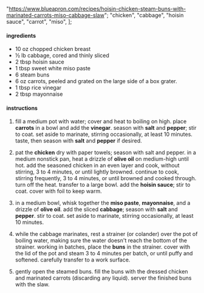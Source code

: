   "https://www.blueapron.com/recipes/hoisin-chicken-steam-buns-with-marinated-carrots-miso-cabbage-slaw";
  "chicken",
  "cabbage",
  "hoisin sauce",
  "carrot",
  "miso",
];

#### ingredients

- 10 oz chopped chicken breast
- ½ lb cabbage, cored and thinly sliced
- 2 tbsp hoisin sauce
- 1 tbsp sweet white miso paste
- 6 steam buns
- 6 oz carrots, peeled and grated on the large side of a box grater.
- 1 tbsp rice vinegar
- 2 tbsp mayonnaise

#### instructions

1. fill a medium pot with water; cover and heat to boiling on high. place **carrots** in a bowl and add the **vinegar**. season with **salt** and **pepper**; stir to coat. set aside to marinate, stirring occasionally, at least 10 minutes. taste, then season with **salt** and **pepper** if desired.

2. pat the **chicken** dry with paper towels; season with salt and pepper. in a medium nonstick pan, heat a drizzle of **olive oil** on medium-high until hot. add the seasoned chicken in an even layer and cook, without stirring, 3 to 4 minutes, or until lightly browned. continue to cook, stirring frequently, 3 to 4 minutes, or until browned and cooked through. turn off the heat. transfer to a large bowl. add the **hoisin sauce**; stir to coat. cover with foil to keep warm.

3. in a medium bowl, whisk together the **miso paste**, **mayonnaise**, and a drizzle of **olive oil**. add the sliced **cabbage**; season with **salt** and **pepper**. stir to coat. set aside to marinate, stirring occasionally, at least 10 minutes.

4. while the cabbage marinates, rest a strainer (or colander) over the pot of boiling water, making sure the water doesn't reach the bottom of the strainer. working in batches, place the **buns** in the strainer. cover with the lid of the pot and steam 3 to 4 minutes per batch, or until puffy and softened. carefully transfer to a work surface.

5. gently open the steamed buns. fill the buns with the dressed chicken and marinated carrots (discarding any liquid). server the finished buns with the slaw.
